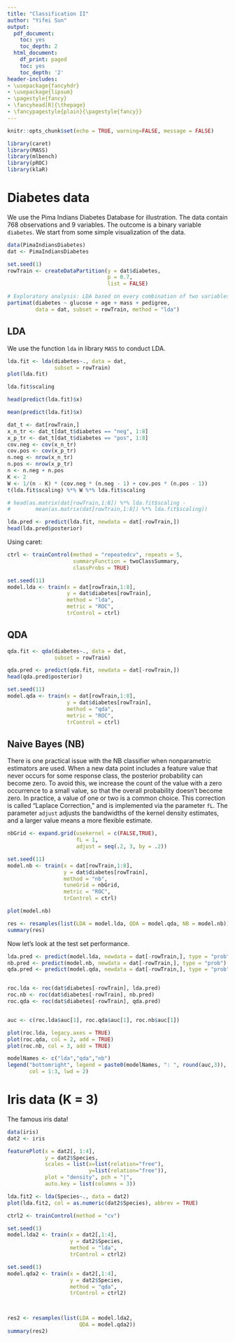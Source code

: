 ---
title: "Classification II"
author: "Yifei Sun"
output:
  pdf_document:
    toc: yes
    toc_depth: 2
  html_document:
    df_print: paged
    toc: yes
    toc_depth: '2'
header-includes:
- \usepackage{fancyhdr}
- \usepackage{lipsum}
- \pagestyle{fancy}
- \fancyhead[R]{\thepage}
- \fancypagestyle{plain}{\pagestyle{fancy}}
--- 

\newpage


  
```{r setup, include=FALSE}
knitr::opts_chunk$set(echo = TRUE, warning=FALSE, message = FALSE)
```

```{r, echo = T, message = FALSE, results='hide', warning=FALSE}
library(caret)
library(MASS)
library(mlbench)
library(pROC)
library(klaR)
```

# Diabetes data

We use the Pima Indians Diabetes Database for illustration. The data contain 768 observations and 9 variables. The outcome is a binary variable `diabetes`. We start from some simple visualization of the data.

```{r}
data(PimaIndiansDiabetes)
dat <- PimaIndiansDiabetes

set.seed(1)
rowTrain <- createDataPartition(y = dat$diabetes,
                                p = 0.7,
                                list = FALSE)

# Exploratory analysis: LDA based on every combination of two variables
partimat(diabetes ~ glucose + age + mass + pedigree, 
         data = dat, subset = rowTrain, method = "lda")
```

## LDA

We use the function `lda` in library `MASS` to conduct LDA.
```{r}
lda.fit <- lda(diabetes~., data = dat,
               subset = rowTrain)
plot(lda.fit)

lda.fit$scaling

head(predict(lda.fit)$x)

mean(predict(lda.fit)$x)

dat_t <- dat[rowTrain,]
x_n_tr <- dat_t[dat_t$diabetes == "neg", 1:8]
x_p_tr <- dat_t[dat_t$diabetes == "pos", 1:8]
cov.neg <- cov(x_n_tr)
cov.pos <- cov(x_p_tr)
n.neg <- nrow(x_n_tr)
n.pos <- nrow(x_p_tr)
n <- n.neg + n.pos
K <- 2
W <- 1/(n - K) * (cov.neg * (n.neg - 1) + cov.pos * (n.pos - 1))
t(lda.fit$scaling) %*% W %*% lda.fit$scaling

# head(as.matrix(dat[rowTrain,1:8]) %*% lda.fit$scaling -
#        mean(as.matrix(dat[rowTrain,1:8]) %*% lda.fit$scaling))
```

```{r}
lda.pred <- predict(lda.fit, newdata = dat[-rowTrain,])
head(lda.pred$posterior)
```

Using caret:
```{r}
ctrl <- trainControl(method = "repeatedcv", repeats = 5,
                     summaryFunction = twoClassSummary,
                     classProbs = TRUE)

set.seed(11)
model.lda <- train(x = dat[rowTrain,1:8],
                   y = dat$diabetes[rowTrain],
                   method = "lda",
                   metric = "ROC",
                   trControl = ctrl)
```

## QDA

```{r}
qda.fit <- qda(diabetes~., data = dat,
               subset = rowTrain)

qda.pred <- predict(qda.fit, newdata = dat[-rowTrain,])
head(qda.pred$posterior)

set.seed(11)
model.qda <- train(x = dat[rowTrain,1:8],
                   y = dat$diabetes[rowTrain],
                   method = "qda",
                   metric = "ROC",
                   trControl = ctrl)
```

## Naive Bayes (NB)

There is one practical issue with the NB classifier when nonparametric estimators are used. When a new data point includes a feature value that never occurs for some response class, the posterior probability can become zero. To avoid this, we increase the count of the value with a zero occurrence to a small value, so that the overall probability doesn't become zero. In practice, a value of one or two is a common choice. 
This correction is called "Laplace Correction," and is implemented via the parameter `fL`. The parameter `adjust` adjusts the bandwidths of the kernel density estimates, and a larger value means a more flexible estimate.

```{r, warning=FALSE}
nbGrid <- expand.grid(usekernel = c(FALSE,TRUE),
                      fL = 1, 
                      adjust = seq(.2, 3, by = .2))

set.seed(11)
model.nb <- train(x = dat[rowTrain,1:8],
                  y = dat$diabetes[rowTrain],
                  method = "nb",
                  tuneGrid = nbGrid,
                  metric = "ROC",
                  trControl = ctrl)

plot(model.nb)
```


```{r}
res <- resamples(list(LDA = model.lda, QDA = model.qda, NB = model.nb))
summary(res)
```

Now let's look at the test set performance.
```{r}
lda.pred <- predict(model.lda, newdata = dat[-rowTrain,], type = "prob")[,2]
nb.pred <- predict(model.nb, newdata = dat[-rowTrain,], type = "prob")[,2]
qda.pred <- predict(model.qda, newdata = dat[-rowTrain,], type = "prob")[,2]


roc.lda <- roc(dat$diabetes[-rowTrain], lda.pred)
roc.nb <- roc(dat$diabetes[-rowTrain], nb.pred)
roc.qda <- roc(dat$diabetes[-rowTrain], qda.pred)


auc <- c(roc.lda$auc[1], roc.qda$auc[1], roc.nb$auc[1])

plot(roc.lda, legacy.axes = TRUE)
plot(roc.qda, col = 2, add = TRUE)
plot(roc.nb, col = 3, add = TRUE)

modelNames <- c("lda","qda","nb")
legend("bottomright", legend = paste0(modelNames, ": ", round(auc,3)),
       col = 1:3, lwd = 2)
```

# Iris data (K = 3)

The famous iris data!

```{r}
data(iris)
dat2 <- iris

featurePlot(x = dat2[, 1:4], 
            y = dat2$Species,
            scales = list(x=list(relation="free"), 
                          y=list(relation="free")),
            plot = "density", pch = "|", 
            auto.key = list(columns = 3))

lda.fit2 <- lda(Species~., data = dat2)
plot(lda.fit2, col = as.numeric(dat2$Species), abbrev = TRUE)

ctrl2 <- trainControl(method = "cv")

set.seed(1)
model.lda2 <- train(x = dat2[,1:4],
                    y = dat2$Species,
                    method = "lda",
                    trControl = ctrl2)

set.seed(1)
model.qda2 <- train(x = dat2[,1:4],
                    y = dat2$Species,
                    method = "qda",
                    trControl = ctrl2)



res2 <- resamples(list(LDA = model.lda2, 
                       QDA = model.qda2))
summary(res2)
```
